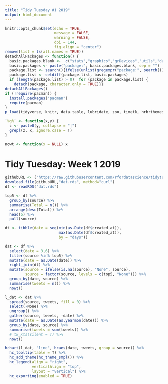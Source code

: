 ```yaml
---
title: "Tidy Tuesday #1 2019"
output: html_document
---
```


```r
knitr::opts_chunk$set(echo = TRUE, 
                      message = FALSE, 
                      warning = FALSE, 
                      dpi = 144,
                      fig.align = "center")
remove(list = ls(all.names = TRUE))
detachAllPackages <- function() {
  basic.packages.blank <-  c("stats","graphics","grDevices","utils","datasets","methods","base")
  basic.packages <- paste("package:", basic.packages.blank, sep = "")
  package.list <- search()[ifelse(unlist(gregexpr("package:", search())) == 1,TRUE,FALSE)]
  package.list <- setdiff(package.list, basic.packages)
  if (length(package.list) > 0)  for (package in package.list) {
    detach(package, character.only = TRUE)}}
detachAllPackages()
if (!require(pacman)) {
  install.packages("pacman")
  require(pacman)
}
p_load(tidyverse, knitr, data.table, lubridate, zoo, timetk, hrbrthemes, highcharter)

`%g%` <- function(x,y) {
  z <- paste0(y, collapse = "|")
  grepl(z, x, ignore.case = T)
}

nowt <- function(x = NULL) x
```

# Tidy Tuesday: Week 1 2019

```r
githubURL <- ("https://raw.githubusercontent.com/rfordatascience/tidytuesday/master/data/2019/2019-01-01/rstats_tweets.rds")
download.file(githubURL,"dat.rds", method="curl")
df <- readRDS("dat.rds")

top5 <- df %>%
  group_by(source) %>%
  summarise(Total = n()) %>%
  arrange(desc(Total)) %>%
  head(5) %>%
  pull(source)

dt <- tibble(date = seq(min(as.Date(df$created_at)), 
                        max(as.Date(df$created_at)), 
                        by = "days"))

dat <- df %>%
  select(date = 3,6) %>% 
  filter(source %in% top5) %>% 
  mutate(date = as.Date(date)) %>% 
  right_join(dt) %>% 
  mutate(source = ifelse(is.na(source), "None", source),
         source = factor(source, levels = c(top5, "None"))) %>% 
  group_by(date, source) %>% 
  summarise(tweets = n()) %>% 
  nowt()

l_dat <- dat %>% 
  spread(source, tweets, fill = 0) %>% 
  select(-None) %>% 
  ungroup() %>% 
  gather(source, tweets, -date) %>% 
  mutate(date = as.Date(as.yearmon(date))) %>% 
  group_by(date, source) %>% 
  summarise(tweets = sum(tweets)) %>% 
  # tk_xts(silent = T) %>% 
  nowt()

hchart(l_dat, "line", hcaes(date, tweets, group = source)) %>% 
  hc_tooltip(table = T) %>% 
  hc_add_theme(hc_theme_smpl()) %>% 
  hc_legend(align = "right", 
            verticalAlign = "top",
            layout = "vertical") %>% 
  hc_exporting(enabled = TRUE)
```



